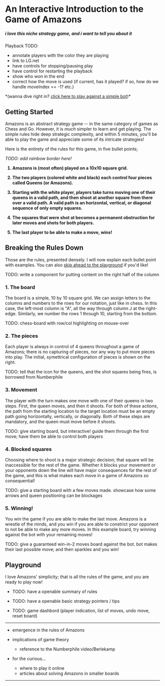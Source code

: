 

# <span className="rainbow-text">An Interactive Introduction to the Game of Amazons</span>
##### i love this niche strategy game, and i want to tell you about it

<PlaybackAmazonsBoard></PlaybackAmazonsBoard>

Playback TODO:
- annotate players with the color they are playing
- link to LG.net
- have controls for stopping/pausing play
- have control for restarting the playback
- show who won in the end
- correct how the move is used (if current, has it played? if so, how do we handle moveIndex == -1? etc.)

<div style={{fontSize: "0.9rem", "paddingBottom": "1rem"}}>*(wanna dive right in? <a href="#playground" className="rainbow-link">click here to play against a simple bot</a>)*</div>

## <span className="rainbow-text">Getting Started</span>

Amazons is an abstract strategy game -- in the same category of games as Chess and Go.
However, it is *much* simpler to learn and get playing. The simple rules hide deep strategic complexity, and
within 5 minutes, you'll be able to play the game and appreciate some of its intricate strategies!

Here is the entirety of the rules for this game, in five bullet points;

*TODO: add rainbow border here!*
<b>
1. Amazons is (most often) played on a 10x10 square grid.

2. The two players (colored white and black) each control four pieces called Queens (or Amazons).

3. Starting with the white player, players take turns moving one of their queens in a valid path, and then shoot at another square from there over a valid path.
A valid path is an  horizontal, vertical, or diagonal sequence of only empty squares.

4. The squares that were shot at becomes a permanent obstruction for later moves and shots for both players.

5. The last player to be able to make a move, <span className="rainbow-text">wins</span>!
</b>

## Breaking the Rules Down

Those are the rules, presented densely. I will now explain each bullet point with examples.
You can also <a href="#playground" className="rainbow-link">skip ahead to the playground</a> if you'd like!

TODO: write a component for putting content on the right half of the column 

### 1. The board

The board is a simple, 10 by 10 square grid. We can assign letters to the columns and 
numbers to the rows for our notation, just like in chess. In this case, the 
left-most column is "A", all the way through column J at the right-edge. Similarly,
we number the rows 1 through 10, starting from the bottom.

TODO: chess-board with row/col highlighting on mouse-over

### 2. The pieces

Each player is always in control of 4 queens throughout a game of Amazons;
there is no capturing of pieces, nor any way to put more pieces into play.
The initial, symettrical configuration of pieces is shown on the right.

TODO: tell that the icon for the queens, and the shot squares being fires, is 
borrowed from Numberphile

### 3. Movement

The player with the turn makes one move with one of their queens in two steps.
First, the queen moves, and then it shoots. For both of these actions, the path
from the starting location to the target location must be an empty path going
horizontally, vertically, or diagonally. Both of these steps are mandatory, and
the queen must move before it shoots.

TODO: give starting board, but interactive! guide them through the first move; have them be able to control both players
<div style={{"width": "300px"}}>
    <SinglePlayerAmazonsBoard></SinglePlayerAmazonsBoard>
</div>

### 4. Blocked squares

Choosing where to shoot is a major strategic decision; that square will be inaccessible
for the rest of the game. Whether it blocks your movement or your opponents down the line
will have major consequences for the rest of the game, and this is what makes each move in 
a game of Amazons so consequential!

TODO: give a starting board with a few moves made. showcase how some arrows and queen positioning can be blockages

### 5. Winning!

You win the game if you are able to make the last move. Amazons is a 
wrestle of the minds, and you win if you are able to constrict your opponent to
not be able to make any more moves. In this example board, try winning against the bot
with your remaining moves!

TODO: give a guaranteed win-in-2 moves board against the bot. bot makes their last possible move; and then sparkles and you win!

## Playground <a name="playground"></a>

I love Amazons' simplicity; that is all the rules of the game, and you are ready to play now!

- TODO: have a openable summary of rules
- TODO: have a openable basic strategy pointers / tips

- TODO: game dashbord (player indication, list of moves, undo move, reset board)

<AmazonsBoard></AmazonsBoard>

---

- emergence in the rules of Amazons

- implications of game theory
    - reference to the Numberphile video/Berlekamp

- for the curious...
    - where to play it online
    - articles about solving Amazons in smaller boards
    
---
